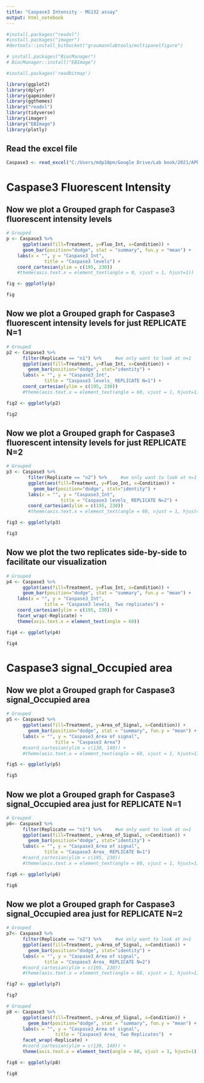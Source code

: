 ```yaml
---
title: "Caspase3 Intensity - MG132 assay"
output: html_notebook
---
```


```r

#install.packages("readxl")
#install.packages("imager")
#devtools::install_bitbucket("graumannlabtools/multipanelfigure")

# install.packages("BiocManager")
# BiocManager::install("EBImage")

#install.packages('readbitmap')
```


```r
library(ggplot2)
library(dplyr)
library(gapminder)
library(ggthemes)
library("readxl")
library(tidyverse)
library(imager)
library("EBImage")
library(plotly)
```

## Read the excel file
```r
Caspase3 <- read_excel("C:/Users/mdp18pm/Google Drive/Lab book/2021/APRIL 2021/14_April-23_March_Caspase3_DPRs_CorticalNeurons/Plots with R/Results_Caspase3.xlsx")
```


# Caspase3 Fluorescent Intensity


## Now we plot a Grouped graph for Caspase3 fluorescent intensity levels
```r
 
# Grouped
p <- Caspase3 %>% 
      ggplot(aes(fill=Treatment, y=Fluo_Int, x=Condition)) + 
      geom_bar(position="dodge", stat = "summary", fun.y = "mean") +   #Use always stat=summary for mean
    labs(x = "", y = "Caspase3_Int", 
              title = "Caspase3 levels") +
    coord_cartesian(ylim = c(195, 230))
    #theme(axis.text.x = element_text(angle = 0, vjust = 1, hjust=1))

fig <- ggplotly(p)

fig
```

## Now we plot a Grouped graph for Caspase3 fluorescent intensity levels for just REPLICATE N=1
```r
 
# Grouped
p2 <- Caspase3 %>% 
      filter(Replicate == "n1") %>%     #we only want to look at n=1
      ggplot(aes(fill=Treatment, y=Fluo_Int, x=Condition)) + 
        geom_bar(position="dodge", stat="identity") +
      labs(x = "", y = "Caspase3_Int", 
              title = "Caspase3 levels_ REPLICATE N=1") +
      coord_cartesian(ylim = c(195, 230)) 
      #theme(axis.text.x = element_text(angle = 60, vjust = 1, hjust=1))

fig2 <- ggplotly(p2)

fig2
```

## Now we plot a Grouped graph for Caspase3 fluorescent intensity levels for just REPLICATE N=2
```r
 
# Grouped
p3 <- Caspase3 %>% 
        filter(Replicate == "n2") %>%     #we only want to look at n=1
        ggplot(aes(fill=Treatment, y=Fluo_Int, x=Condition)) + 
          geom_bar(position="dodge", stat="identity") +
        labs(x = "", y = "Caspase3_Int", 
                    title = "Caspase3 levels_ REPLICATE N=2") +
        coord_cartesian(ylim = c(195, 230)) 
        #theme(axis.text.x = element_text(angle = 60, vjust = 1, hjust=1))

fig3 <- ggplotly(p3)

fig3

```


## Now we plot the two replicates side-by-side to facilitate our visualization

```r
 
# Grouped
p4 <- Caspase3 %>% 
      ggplot(aes(fill=Treatment, y=Fluo_Int, x=Condition)) + 
      geom_bar(position="dodge", stat = "summary", fun.y = "mean") +   #Use always stat=summary for mean
    labs(x = "", y = "Caspase3_Int", 
              title = "Caspase3 levels_ Two replicates") +
    coord_cartesian(ylim = c(195, 230)) +
    facet_wrap(~Replicate) +
    theme(axis.text.x = element_text(angle = 60))

fig4 <- ggplotly(p4)

fig4
```




# Caspase3 signal_Occupied area


## Now we plot a Grouped graph for Caspase3 signal_Occupied area
```r
 
# Grouped
p5 <- Caspase3 %>% 
      ggplot(aes(fill=Treatment, y=Area_of_Signal, x=Condition)) + 
        geom_bar(position="dodge", stat = "summary", fun.y = "mean") +
      labs(x = "", y = "Caspase3_Area of signal", 
                  title = "Caspase3 Area")  
      #coord_cartesian(ylim = c(130, 140)) +
      #theme(axis.text.x = element_text(angle = 60, vjust = 1, hjust=1))

fig5 <- ggplotly(p5)

fig5
```


## Now we plot a Grouped graph for Caspase3 signal_Occupied area just for REPLICATE N=1

```r
 
# Grouped
p6<- Caspase3 %>% 
      filter(Replicate == "n1") %>%     #we only want to look at n=1
      ggplot(aes(fill=Treatment, y=Area_of_Signal, x=Condition)) + 
        geom_bar(position="dodge", stat="identity") +
      labs(x = "", y = "Caspase3_Area of signal", 
              title = "Caspase3 Area_ REPLICATE N=1") 
      #coord_cartesian(ylim = c(195, 230)) 
      #theme(axis.text.x = element_text(angle = 60, vjust = 1, hjust=1))

fig6 <- ggplotly(p6)

fig6

```

## Now we plot a Grouped graph for Caspase3 signal_Occupied area just for REPLICATE N=2

```r
 
# Grouped
p7<- Caspase3 %>% 
      filter(Replicate == "n2") %>%     #we only want to look at n=1
      ggplot(aes(fill=Treatment, y=Area_of_Signal, x=Condition)) + 
        geom_bar(position="dodge", stat="identity") +
      labs(x = "", y = "Caspase3_Area of signal", 
              title = "Caspase3 Area_ REPLICATE N=2") 
      #coord_cartesian(ylim = c(195, 230)) 
      #theme(axis.text.x = element_text(angle = 60, vjust = 1, hjust=1))

fig7 <- ggplotly(p7)

fig7

```


```r
 
# Grouped
p8 <- Caspase3 %>% 
      ggplot(aes(fill=Treatment, y=Area_of_Signal, x=Condition)) + 
        geom_bar(position="dodge", stat = "summary", fun.y = "mean") +
      labs(x = "", y = "Caspase3_Area of signal", 
                  title = "Caspase3 Area_ Two Replicates")  +
      facet_wrap(~Replicate) +
      #coord_cartesian(ylim = c(130, 140)) +
      theme(axis.text.x = element_text(angle = 60, vjust = 1, hjust=1))

fig8 <- ggplotly(p8)

fig8

```


